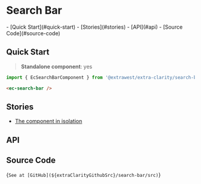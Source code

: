 


<style>{docsStylePatch}</style>

<Meta of={ComponentStories} name="Overview" />

# Search Bar

<div className="table-of-contents">
  - [Quick Start](#quick-start) - [Stories](#stories) - [API](#api) - [Source Code](#source-code)
</div>

## Quick Start

> **Standalone component**: yes

```typescript
import { EcSearchBarComponent } from '@extrawest/extra-clarity/search-bar';
```

```html
<ec-search-bar />
```

## Stories

- [The component in isolation](/story/components-search-bar--component-itself-story)

## API

<ArgTypes sort="requiredFirst" />

## Source Code

<Markdown>{`See at [GitHub](${extraClarityGithubSrc}/search-bar/src)`}</Markdown>
